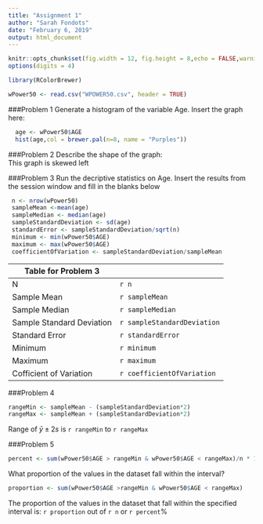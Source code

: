 ```yaml
---
title: "Assignment 1"
author: "Sarah Fondots"
date: "February 6, 2019"
output: html_document
---
```

```r
knitr::opts_chunk$set(fig.width = 12, fig.height = 8,echo = FALSE,warning = FALSE,message = FALSE)
options(digits = 4)
```
```r
library(RColorBrewer)

wPower50 <- read.csv("WPOWER50.csv", header = TRUE)  
```

###Problem 1
Generate a histogram of the variable Age.  Insert the graph here:  
```r
  age <- wPower50$AGE 
  hist(age,col = brewer.pal(n=8, name = "Purples"))
```

###Problem 2
Describe the shape of the graph:  
This graph is skewed left

###Problem 3
Run the decriptive statistics on Age.  Insert the results from the session window and fill in the blanks below
```r
 n <- nrow(wPower50)
 sampleMean <-mean(age)
 sampleMedian <- median(age)
 sampleStandardDeviation <- sd(age)
 standardError <- sampleStandardDeviation/sqrt(n)
 minimum <- min(wPower50$AGE)
 maximum <- max(wPower50$AGE)
 coefficientOfVariation <- sampleStandardDeviation/sampleMean
```
|Table for Problem 3|
|------|-------|
| N |  `r n`|
|Sample Mean | `r sampleMean`|
|Sample Median | `r sampleMedian`|
|Sample Standard Deviation | `r sampleStandardDeviation`|
|Standard Error | `r standardError`|
|Minimum | `r minimum`|
|Maximum | `r maximum`|
|Cofficient of Variation | `r coefficientOfVariation`|

###Problem 4
```r
rangeMin <- sampleMean - (sampleStandardDeviation*2)
rangeMax <- sampleMean + (sampleStandardDeviation*2)
```
Range of $\bar{y} \pm 2s$ is `r rangeMin` to `r rangeMax`

###Problem 5
```r
percent <- sum(wPower50$AGE > rangeMin & wPower50$AGE < rangeMax)/n * 100
```
What proportion of the values in the dataset fall within the interval?
```r
proportion <- sum(wPower50$AGE >rangeMin & wPower50$AGE < rangeMax)
```
The proportion of the values in the dataset that fall within the specified interval is: `r proportion` out of `r n` or `r percent`%
